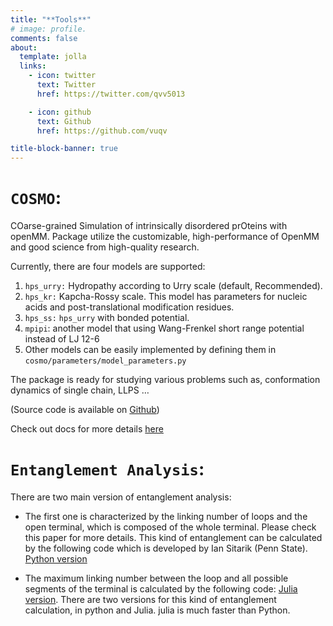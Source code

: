 ```yaml
---
title: "**Tools**"
# image: profile.
comments: false
about:
  template: jolla
  links:
    - icon: twitter
      text: Twitter
      href: https://twitter.com/qvv5013

    - icon: github
      text: Github
      href: https://github.com/vuqv

title-block-banner: true
---
```

<div style="text-align: left">
# `COSMO`:

COarse-grained Simulation of intrinsically disordered prOteins with openMM.
Package utilize the customizable, high-performance of OpenMM and good science from high-quality research.


Currently, there are four models are supported:

1) `hps_urry:` Hydropathy according to Urry scale (default, Recommended).
2) `hps_kr:`  Kapcha-Rossy scale.
   This model has parameters for nucleic acids and post-translational modification residues.
3) `hps_ss:` `hps_urry` with bonded potential.
4) `mpipi`: another model that using Wang-Frenkel short range potential instead of LJ 12-6
5) Other models can be easily implemented by defining them in `cosmo/parameters/model_parameters.py`


The package is ready for studying various problems such as, conformation dynamics of single chain, LLPS ...

(Source code is available on [Github](https://github.com/vuqv/cosmo))

Check out docs for more details [here](https://vuqv.github.io/docs-hpsOpenMM/)

# `Entanglement Analysis`:

There are two main version of entanglement analysis:

* The first one is characterized by the linking number of loops and the open terminal, which is composed of the whole terminal. Please check this paper for more details. This kind of entanglement can be calculated by the following code which is developed by Ian Sitarik (Penn State).
[Python version]()


* The maximum linking number between the loop and all possible segments of the terminal is calculated by the following code: [Julia version](https://github.com/qvv5013/entanglement_analysis).
There are two versions for this kind of entanglement calculation, in python and Julia. julia is much faster than Python.

</div>